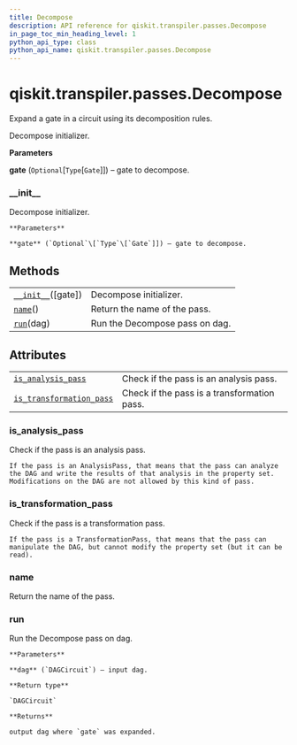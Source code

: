 ```yaml
---
title: Decompose
description: API reference for qiskit.transpiler.passes.Decompose
in_page_toc_min_heading_level: 1
python_api_type: class
python_api_name: qiskit.transpiler.passes.Decompose
---
```


<span id="qiskit-transpiler-passes-decompose" />

# qiskit.transpiler.passes.Decompose

<Class id="qiskit.transpiler.passes.Decompose" isDedicatedPage={true} github="https://github.com/qiskit/qiskit/tree/stable/0.16/qiskit/transpiler/passes/basis/decompose.py" signature="Decompose(gate=None)" modifiers="class">
  Expand a gate in a circuit using its decomposition rules.

  Decompose initializer.

  **Parameters**

  **gate** (`Optional`\[`Type`\[`Gate`]]) – gate to decompose.

  ### \_\_init\_\_

  <Function id="qiskit.transpiler.passes.Decompose.__init__" signature="__init__(gate=None)">
    Decompose initializer.

    **Parameters**

    **gate** (`Optional`\[`Type`\[`Gate`]]) – gate to decompose.
  </Function>

  ## Methods

  |                                                                                                                   |                                |
  | ----------------------------------------------------------------------------------------------------------------- | ------------------------------ |
  | [`__init__`](#qiskit.transpiler.passes.Decompose.__init__ "qiskit.transpiler.passes.Decompose.__init__")(\[gate]) | Decompose initializer.         |
  | [`name`](#qiskit.transpiler.passes.Decompose.name "qiskit.transpiler.passes.Decompose.name")()                    | Return the name of the pass.   |
  | [`run`](#qiskit.transpiler.passes.Decompose.run "qiskit.transpiler.passes.Decompose.run")(dag)                    | Run the Decompose pass on dag. |

  ## Attributes

  |                                                                                                                                                    |                                             |
  | -------------------------------------------------------------------------------------------------------------------------------------------------- | ------------------------------------------- |
  | [`is_analysis_pass`](#qiskit.transpiler.passes.Decompose.is_analysis_pass "qiskit.transpiler.passes.Decompose.is_analysis_pass")                   | Check if the pass is an analysis pass.      |
  | [`is_transformation_pass`](#qiskit.transpiler.passes.Decompose.is_transformation_pass "qiskit.transpiler.passes.Decompose.is_transformation_pass") | Check if the pass is a transformation pass. |

  ### is\_analysis\_pass

  <Attribute id="qiskit.transpiler.passes.Decompose.is_analysis_pass">
    Check if the pass is an analysis pass.

    If the pass is an AnalysisPass, that means that the pass can analyze the DAG and write the results of that analysis in the property set. Modifications on the DAG are not allowed by this kind of pass.
  </Attribute>

  ### is\_transformation\_pass

  <Attribute id="qiskit.transpiler.passes.Decompose.is_transformation_pass">
    Check if the pass is a transformation pass.

    If the pass is a TransformationPass, that means that the pass can manipulate the DAG, but cannot modify the property set (but it can be read).
  </Attribute>

  ### name

  <Function id="qiskit.transpiler.passes.Decompose.name" signature="name()">
    Return the name of the pass.
  </Function>

  ### run

  <Function id="qiskit.transpiler.passes.Decompose.run" signature="run(dag)">
    Run the Decompose pass on dag.

    **Parameters**

    **dag** (`DAGCircuit`) – input dag.

    **Return type**

    `DAGCircuit`

    **Returns**

    output dag where `gate` was expanded.
  </Function>
</Class>


